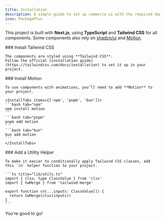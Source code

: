 ```yaml
---
title: Installation
description: A simple guide to set up commerce ui with the required dependencies and structure.
icon: PackagePlus
---
```


This project is built with **Next.js**, using **TypeScript** and **Tailwind CSS** for all components. Some components also rely on [shadcn/ui](https://ui.shadcn.com/docs/installation) and [Motion](https://motion.dev).  



<Steps>
  <Step>
    ### Install Tailwind CSS

    The components are styled using **Tailwind CSS**.  
    Follow the official [installation guide](https://tailwindcss.com/docs/installation) to set it up in your project.
  </Step>

  <Step>
    ### Install Motion

    To use components with animations, you’ll need to add **Motion** to your project.

    <InstallTabs items={['npm', 'pnpm', 'bun']}>
    ```bash tab="npm"
    npm install motion
    ```
    ```bash tab="pnpm"
    pnpm add motion
    ```
    ```bash tab="bun"
    bun add motion
    ```
    </InstallTabs>
  </Step>

  <Step>
    ### Add a Utility Helper

    To make it easier to conditionally apply Tailwind CSS classes, add this `cn` helper function to your project.

    ```ts title="lib/utils.ts"
    import { clsx, type ClassValue } from 'clsx'
    import { twMerge } from 'tailwind-merge'

    export function cn(...inputs: ClassValue[]) {
      return twMerge(clsx(inputs))
    }
    ```
  </Step>
</Steps>

You're good to go!
